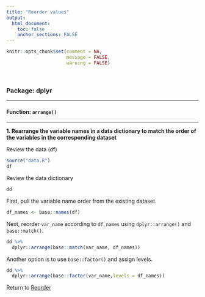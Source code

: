 ```yaml
---
title: "Reorder values"
output: 
  html_document:
    toc: false
    anchor_sections: FALSE
---
```


```r
knitr::opts_chunk$set(comment = NA,
                      message = FALSE,
                      warning = FALSE)
```

<br>

### Package: dplyr

---

#### Function: `arrange()`

---

**1\. Rearrange the variable names in a data dictionary to match the order of the variables in the corresponding dataset**

Review the data (df)

```r

source("data.R")
df

```

Review the data dictionary

```r

dd

```

First, pull the variable name order from the existing dataset.

```r

df_names <- base::names(df)

```

Next, reorder `var_name` according to `df_names` using `dplyr::arrange()` and `base::match()`.

```r

dd %>%
  dplyr::arrange(base::match(var_name, df_names))

```

Another option is to use `base::factor()` and assign levels.

```r

dd %>%
  dplyr::arrange(base::factor(var_name,levels = df_names))

```


Return to [Reorder](https://github.com/Cghlewis/data-wrangling-functions/wiki/Reorder)